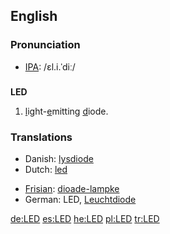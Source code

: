 {{see|led}}
{{wikipedia}}
==English==

===Pronunciation===
*[[IPA]]: /ɛl.i.ˈdiː/

==={{initialism}}===
'''LED'''

# <u>l</u>ight-<u>e</u>mitting <u>d</u>iode.

===Translations===
{{rfc-level|Translations at L3+ (AutoFormat would have corrected level of Translations)}}
{{top}}
*Danish: [[lysdiode]]
*Dutch: [[led]] {{m}}
{{mid}}
*[[Frisian]]: [[dioade-lampke]]
*German: LED, [[Leuchtdiode]]
{{bottom}}

[[de:LED]]
[[es:LED]]
[[he:LED]]
[[pl:LED]]
[[tr:LED]]